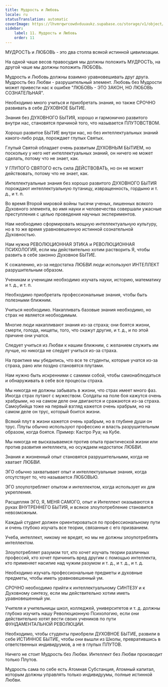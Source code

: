 ```yaml
---
title: Мудрость и Любовь
locale: ru
statusTranslation: automatic
coverImage: https://lhvmrqwrcowdvduuaukz.supabase.co/storage/v1/object/public/strapi-uploads/small_cover-educacion-fundamental.webp-2d51a7828a2b1309555be27f7e2a61a0.webp
sidebar:
    label: 11. Мудрость и Любовь
    order: 11
---
```

МУДРОСТЬ и ЛЮБОВЬ - это два столпа всякой истинной цивилизации.

На одной чаше весов правосудия мы должны положить МУДРОСТЬ, на другой чаше мы должны положить ЛЮБОВЬ.

Мудрость и Любовь должны взаимно уравновешивать друг друга. Мудрость без Любви - разрушительный элемент. Любовь без Мудрости может привести нас к ошибке "ЛЮБОВЬ - ЭТО ЗАКОН, НО ЛЮБОВЬ СОЗНАТЕЛЬНАЯ".

Необходимо много учиться и приобретать знания, но также СРОЧНО развивать в себе ДУХОВНОЕ БЫТИЕ.

Знания без ДУХОВНОГО БЫТИЯ, хорошо и гармонично развитого внутри нас, становятся причиной того, что называется ПЛУТОВСТВОМ.

Хорошо развитое БЫТИЕ внутри нас, но без интеллектуальных знаний какого-либо рода, порождает глупых Святых.

Глупый Святой обладает очень развитым ДУХОВНЫМ БЫТИЕМ, но поскольку у него нет интеллектуальных знаний, он ничего не может сделать, потому что не знает, как.

У ГЛУПОГО СВЯТОГО есть сила ДЕЙСТВОВАТЬ, но он не может действовать, потому что не знает, как.

Интеллектуальные знания без хорошо развитого ДУХОВНОГО БЫТИЯ порождают интеллектуальную путаницу, извращенность, гордыню и т. д., и т. п.

Во время Второй мировой войны тысячи ученых, лишенных всякого Духовного элемента, во имя науки и человечества совершали ужасные преступления с целью проведения научных экспериментов.

Нам необходимо сформировать мощную интеллектуальную культуру, но в то же время уравновешенную истинной сознательной Духовностью.

Нам нужна РЕВОЛЮЦИОННАЯ ЭТИКА и РЕВОЛЮЦИОННАЯ ПСИХОЛОГИЯ, если мы действительно хотим растворить Я, чтобы развить в себе законно Духовное БЫТИЕ.

К сожалению, из-за недостатка ЛЮБВИ люди используют ИНТЕЛЛЕКТ разрушительным образом.

Ученикам и ученицам необходимо изучать науки, историю, математику и т. д., и т. п.

Необходимо приобретать профессиональные знания, чтобы быть полезными ближним.

Учиться необходимо. Накапливать базовые знания необходимо, но страх не является необходимым.

Многие люди накапливают знания из-за страха; они боятся жизни, смерти, голода, нищеты, того, что скажут другие, и т. д., и по этой причине они учатся.

Следует учиться из Любви к нашим ближним, с желанием служить им лучше, но никогда не следует учиться из-за страха.

На практике мы убедились, что все те студенты, которые учатся из-за страха, рано или поздно становятся плутами.

Нам нужно быть искренними с самими собой, чтобы самонаблюдаться и обнаруживать в себе все процессы страха.

Мы никогда не должны забывать в жизни, что страх имеет много фаз. Иногда страх путают с мужеством. Солдаты на поле боя кажутся очень храбрыми, но на самом деле они двигаются и сражаются из-за страха. Самоубийца тоже на первый взгляд кажется очень храбрым, но на самом деле он трус, который боится жизни.

Всякий плут в жизни кажется очень храбрым, но в глубине души он трус. Плуты обычно используют профессию и власть разрушительным образом, когда боятся. Пример: Кастро Руа; на Кубе.

Мы никогда не высказываемся против опыта практической жизни или против развития интеллекта, но осуждаем недостаток ЛЮБВИ.

Знания и жизненный опыт становятся разрушительными, когда не хватает ЛЮБВИ.

ЭГО обычно захватывает опыт и интеллектуальные знания, когда отсутствует то, что называется ЛЮБОВЬЮ.

ЭГО злоупотребляет опытом и интеллектом, когда использует их для укрепления.

Расщепляя ЭГО, Я, МЕНЯ САМОГО, опыт и Интеллект оказываются в руках ВНУТРЕННЕГО БЫТИЯ, и всякое злоупотребление становится невозможным.

Каждый студент должен ориентироваться по профессиональному пути и очень глубоко изучать все теории, связанные с его призванием.

Учеба, интеллект, никому не вредят, но мы не должны злоупотреблять интеллектом.

Злоупотребляет разумом тот, кто хочет изучать теории различных профессий, кто хочет причинить вред другим с помощью интеллекта, кто применяет насилие над чужим разумом и т. д., и т. д., и т. д.

Необходимо изучать профессиональные предметы и духовные предметы, чтобы иметь уравновешенный ум.

СРОЧНО необходимо прийти к интеллектуальному СИНТЕЗУ и к Духовному синтезу, если мы действительно хотим иметь уравновешенный ум.

Учителя и учительницы школ, колледжей, университетов и т. д. должны глубоко изучить нашу Революционную Психологию, если они действительно хотят вести своих учеников по пути ФУНДАМЕНТАЛЬНОЙ РЕВОЛЮЦИИ.

Необходимо, чтобы студенты приобрели ДУХОВНОЕ БЫТИЕ, развили в себе ИСТИННОЕ БЫТИЕ, чтобы они вышли из Школы, превратившись в ответственных индивидуумов, а не в глупых ПЛУТОВ.

Ничего не стоит Мудрость без Любви. Интеллект без Любви производит только Плутов.

Мудрость сама по себе есть Атомная Субстанция, Атомный капитал, которым должны управлять только индивидуумы, полные истинной Любви.

